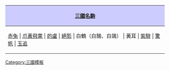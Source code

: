 {|align=center style="border:1px solid #AAAAAA; margin-top:5px; margin-bottom:5px;"
!style="background:#CCCCFF;"|[[三國]][[名駒]]
|-
|[[赤兔]] | [[爪黃飛電]] | [[的盧]] | [[絕影]] | 白鶴（白鵠、白鴿） | 黃耳 | [[紫騂]] | [[驚帆]] | [[玉追]]
|}
<noinclude>[[Category:三國模板]]</noinclude>